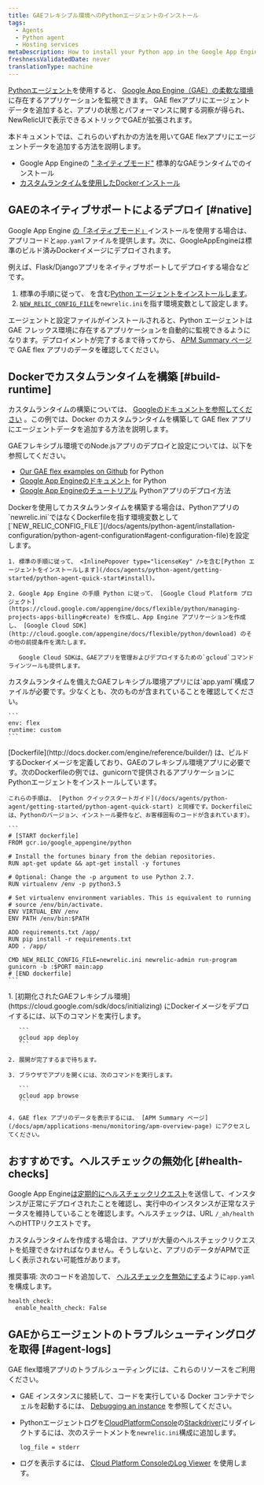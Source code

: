 ```yaml
---
title: GAEフレキシブル環境へのPythonエージェントのインストール
tags:
  - Agents
  - Python agent
  - Hosting services
metaDescription: How to install your Python app in the Google App Engine (GAE) flexible environment.
freshnessValidatedDate: never
translationType: machine
---
```


[Pythonエージェント](/docs/agents/python-agent/getting-started/introduction-new-relic-python)を使用すると、 [Google App Engine（GAE）の柔軟な環境](https://cloud.google.com/appengine/docs/flexible/python/)に存在するアプリケーションを監視できます。 GAE flexアプリにエージェントデータを追加すると、アプリの状態とパフォーマンスに関する洞察が得られ、NewRelicUIで表示できるメトリックでGAEが拡張されます。

本ドキュメントでは、これらのいずれかの方法を用いてGAE flexアプリにエージェントデータを追加する方法を説明します。

* Google App Engineの [&quot; ネイティブモード&quot;](/docs/accounts-partnerships/partnerships/google-cloud-platform-gcp/google-app-engine-environment#native-mode) 標準的なGAEランタイムでのインストール
* [カスタムランタイムを使用したDockerインストール](https://cloud.google.com/appengine/docs/flexible/custom-runtimes/about-custom-runtimes)

## GAEのネイティブサポートによるデプロイ [#native]

Google App Engine [の「ネイティブモード」](/docs/accounts-partnerships/partnerships/google-cloud-platform-gcp/google-app-engine-environment#native-mode)インストールを使用する場合は、アプリコードと`app.yaml`ファイルを提供します。次に、GoogleAppEngineは標準のビルド済みDockerイメージにデプロイされます。

例えば、Flask/Djangoアプリをネイティブサポートしてデプロイする場合などです。

1. 標準の手順に従って、 <InlinePopover type="licenseKey" />を含む[Python エージェントをインストールします](/docs/agents/python-agent/getting-started/python-agent-quick-start#install)。
2. [`NEW_RELIC_CONFIG_FILE`](/docs/agents/python-agent/installation-configuration/python-agent-configuration#agent-configuration-file)を`newrelic.ini`を指す環境変数として設定します。

エージェントと設定ファイルがインストールされると、Python エージェントは GAE フレックス環境に存在するアプリケーションを自動的に監視できるようになります。デプロイメントが完了するまで待ってから、 [APM Summary ページ](/docs/apm/applications-menu/monitoring/apm-overview-page) で GAE flex アプリのデータを確認してください。

## Dockerでカスタムランタイムを構築 [#build-runtime]

カスタムランタイムの構築については、 [Googleのドキュメントを参照してください](https://cloud.google.com/appengine/docs/flexible/custom-runtimes/build) 。この例では、Docker のカスタムランタイムを構築して GAE flex アプリにエージェントデータを追加する方法を説明します。

GAEフレキシブル環境でのNode.jsアプリのデプロイと設定については、以下を参照してください。

* [Our GAE flex examples on Github](https://github.com/GoogleCloudPlatform/python-docs-samples/tree/master/appengine/flexible) for Python
* [Google App Engineのドキュメント](https://cloud.google.com/appengine/docs/flexible/python/) for Python
* [Google App Engineのチュートリアル](https://cloud.google.com/appengine/docs/flexible/python/tutorials) Pythonアプリのデプロイ方法

<CollapserGroup>
  <Collapser id="setup-gae" title="1.GAEプロジェクトの設定と依存関係のインストール">
    Dockerを使用してカスタムランタイムを構築する場合は、Pythonアプリの`newrelic.ini`ではなくDockerfileを指す環境変数として[`NEW_RELIC_CONFIG_FILE`](/docs/agents/python-agent/installation-configuration/python-agent-configuration#agent-configuration-file)を設定します。

    1. 標準の手順に従って、 <InlinePopover type="licenseKey" />を含む[Python エージェントをインストールします](/docs/agents/python-agent/getting-started/python-agent-quick-start#install)。

    2. Google App Engine の手順 Python に従って、 [Google Cloud Platform プロジェクト](https://cloud.google.com/appengine/docs/flexible/python/managing-projects-apps-billing#create) を作成し、App Engine アプリケーションを作成し、 [Google Cloud SDK](http://cloud.google.com/appengine/docs/flexible/python/download) のその他の前提条件を満たします。

       Google Cloud SDKは、GAEアプリを管理およびデプロイするための`gcloud`コマンドラインツールも提供します。
  </Collapser>

  <Collapser id="configure-app-yaml" title="2.app.yamlの設定">
    カスタムランタイムを備えたGAEフレキシブル環境アプリには`app.yaml`構成ファイルが必要です。少なくとも、次のものが含まれていることを確認してください。

    ```
    env: flex
    runtime: custom
    ```
  </Collapser>

  <Collapser id="configure-dockerfile" title="3.Dockerfileの設定">
    [Dockerfile](http://docs.docker.com/engine/reference/builder/) は、ビルドするDockerイメージを定義しており、GAEのフレキシブル環境アプリに必要です。次のDockerfileの例では、gunicornで提供されるアプリケーションにPythonエージェントをインストールしています。

    これらの手順は、 [Python クイックスタートガイド](/docs/agents/python-agent/getting-started/python-agent-quick-start) と同様です。Dockerfileには、Pythonのバージョン、インストール要件など、お客様固有のコードが含まれています）。

    ```
    # [START dockerfile]
    FROM gcr.io/google_appengine/python

    # Install the fortunes binary from the debian repositories.
    RUN apt-get update && apt-get install -y fortunes

    # Optional: Change the -p argument to use Python 2.7.
    RUN virtualenv /env -p python3.5

    # Set virtualenv environment variables. This is equivalent to running
    # source /env/bin/activate.
    ENV VIRTUAL_ENV /env
    ENV PATH /env/bin:$PATH

    ADD requirements.txt /app/
    RUN pip install -r requirements.txt
    ADD . /app/

    CMD NEW_RELIC_CONFIG_FILE=newrelic.ini newrelic-admin run-program gunicorn -b :$PORT main:app
    # [END dockerfile]
    ```
  </Collapser>

  <Collapser id="deploy-docker-image-to-gae" title="4.初期化されたGAEフレキシブル環境へのDockerイメージのデプロイ">
    1. [初期化されたGAEフレキシブル環境](https://cloud.google.com/sdk/docs/initializing) にDockerイメージをデプロイするには、以下のコマンドを実行します。

       ```
       gcloud app deploy
       ```

    2. 展開が完了するまで待ちます。

    3. ブラウザでアプリを開くには、次のコマンドを実行します。

       ```
       gcloud app browse
       ```

    4. GAE flex アプリのデータを表示するには、 [APM Summary ページ](/docs/apm/applications-menu/monitoring/apm-overview-page) にアクセスしてください。
  </Collapser>
</CollapserGroup>

## おすすめです。ヘルスチェックの無効化 [#health-checks]

Google App Engine[は定期的にヘルスチェックリクエスト](https://cloud.google.com/appengine/docs/flexible/python/how-instances-are-managed)を送信して、インスタンスが正常にデプロイされたことを確認し、実行中のインスタンスが正常なステータスを維持していることを確認します。ヘルスチェックは、URL `/_ah/health`へのHTTPリクエストです。

カスタムランタイムを作成する場合は、アプリが大量のヘルスチェックリクエストを処理できなければなりません。そうしないと、アプリのデータがAPMで正しく表示されない可能性があります。

推奨事項: 次のコードを追加して、 [ヘルスチェックを無効にする](https://cloud.google.com/appengine/docs/flexible/python/configuring-your-app-with-app-yaml#health_checks)ように`app.yaml`を構成します。

```
health_check:
  enable_health_check: False
```

## GAEからエージェントのトラブルシューティングログを取得 [#agent-logs]

GAE flex環境アプリのトラブルシューティングには、これらのリソースをご利用ください。

* GAE インスタンスに接続して、コードを実行している Docker コンテナでシェルを起動するには、 [Debugging an instance](https://cloud.google.com/appengine/docs/flexible/python/debugging-an-instance) を参照してください。

* Pythonエージェントログを[CloudPlatformConsole](https://cloud.google.com/compute/docs/console)の[Stackdriver](http://cloud.google.com/logging/docs/view/logs_viewer_v2)にリダイレクトするには、次のステートメントを`newrelic.ini`構成に追加します。

  ```
  log_file = stderr
  ```

* ログを表示するには、 [Cloud Platform ConsoleのLog Viewer](https://cloud.google.com/appengine/docs/flexible/php/writing-application-logs) を使用します。